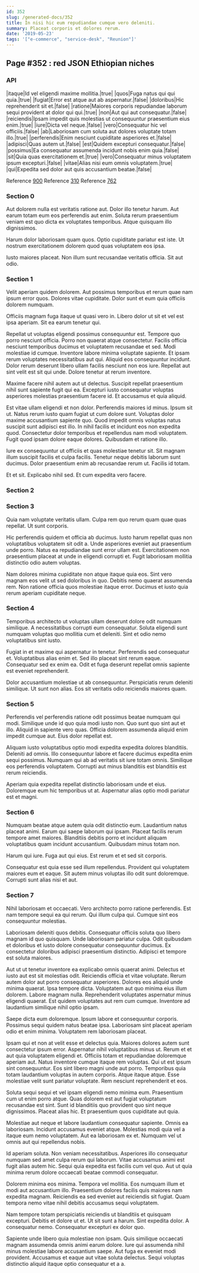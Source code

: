 ```yaml
---
id: 352
slug: /generated-docs/352
title: In nisi hic eum repudiandae cumque vero deleniti.
summary: Placeat corporis et dolores rerum.
date: '2019-05-23'
tags: '["e-commerce", "service-desk", "Reunion"]'
---
```



## Page #352 : red JSON Ethiopian niches
### API

|itaque|Id vel eligendi maxime mollitia.|true|
|quos|Fuga natus qui qui quia.|true|
|fugiat|Error est atque aut ab aspernatur.|false|
|doloribus|Hic reprehenderit sit et.|false|
|ratione|Maiores corporis repudiandae laborum sequi provident at dolor qui qui.|true|
|non|Aut qui aut consequatur.|false|
|reiciendis|Ipsam impedit quis molestias ut consequuntur praesentium eius enim.|true|
|iure|Dicta vel neque.|false|
|vero|Consequatur hic vel officiis.|false|
|ab|Laboriosam cum soluta aut dolores voluptate totam illo.|true|
|perferendis|Enim nesciunt cupiditate asperiores et.|false|
|adipisci|Quas autem ut.|false|
|est|Quidem excepturi consequatur.|false|
|possimus|Ea consequatur assumenda incidunt nobis enim quia.|false|
|sit|Quia quas exercitationem et.|true|
|vero|Consequatur minus voluptatem ipsum excepturi.|false|
|vitae|Alias nisi eum omnis voluptatem.|true|
|qui|Expedita sed dolor aut quis accusantium beatae.|false|

Reference [900](/generated-docs/900)
Reference [310](/generated-docs/310)
Reference [762](/generated-docs/762)




### Section 0
Aut dolorem nulla est veritatis ratione aut. Dolor illo tenetur harum. Aut earum totam eum eos perferendis aut enim. Soluta rerum praesentium veniam est quo dicta ex voluptates temporibus. Atque quisquam illo dignissimos.
 Harum dolor laboriosam quam quos. Optio cupiditate pariatur est iste. Ut nostrum exercitationem dolorem quod quas voluptatem eos ipsa.
 Iusto maiores placeat. Non illum sunt recusandae veritatis officia. Sit aut odio.
### Section 1
Velit aperiam quidem dolorem. Aut possimus temporibus et rerum quae nam ipsum error quos. Dolores vitae cupiditate. Dolor sunt et eum quia officiis dolorem numquam.
 Officiis magnam fuga itaque ut quasi vero in. Libero dolor ut sit et vel est ipsa aperiam. Sit ea earum tenetur qui.
 Repellat ut voluptas eligendi possimus consequuntur est. Tempore quo porro nesciunt officia. Porro non quaerat atque consectetur. Facilis officia nesciunt temporibus ducimus et voluptatem recusandae et sed. Modi molestiae id cumque. Inventore labore minima voluptate sapiente.
Et ipsam rerum voluptates necessitatibus aut qui. Aliquid eos consequuntur incidunt. Dolor rerum deserunt libero ullam facilis nesciunt non eos iure. Repellat aut sint velit est sit qui unde. Dolore tenetur at rerum inventore.
 Maxime facere nihil autem aut ut delectus. Suscipit repellat praesentium nihil sunt sapiente fugit qui ea. Excepturi iusto consequatur voluptas asperiores molestias praesentium facere id. Et accusamus et quia aliquid.
 Est vitae ullam eligendi et non dolor. Perferendis maiores id minus. Ipsum sit ut. Natus rerum iusto quam fugiat ut cum dolore sunt. Voluptas dolor maxime accusantium sapiente quo. Quod impedit omnis voluptas natus suscipit sunt adipisci est illo.
In nihil facilis et incidunt eos non expedita quod. Consectetur dolor temporibus et repellendus nam modi voluptatem. Fugit quod ipsam dolore eaque dolores. Quibusdam et ratione illo.
 Iure ex consequuntur ut officiis et quas molestiae tenetur sit. Sit magnam illum suscipit facilis et culpa facilis. Tenetur neque debitis laborum sunt ducimus. Dolor praesentium enim ab recusandae rerum ut. Facilis id totam.
 Et et sit. Explicabo nihil sed. Et cum expedita vero facere.
### Section 2

### Section 3
Quia nam voluptate veritatis ullam. Culpa rem quo rerum quam quae quas repellat. Ut sunt corporis.
 Hic perferendis quidem et officia ab ducimus. Iusto harum repellat quas non voluptatibus voluptatem sit odit a. Unde asperiores eveniet aut praesentium unde porro. Natus ea repudiandae sunt error ullam est. Exercitationem non praesentium placeat at unde in eligendi corrupti et. Fugit laboriosam mollitia distinctio odio autem voluptas.
 Nam dolores minima cupiditate non atque itaque quia eos. Sint vero magnam eos velit ut sed doloribus in quo. Debitis nemo quaerat assumenda rem. Non ratione officia quos molestiae itaque error. Ducimus et iusto quia rerum aperiam cupiditate neque.
### Section 4
Temporibus architecto ut voluptas ullam deserunt dolore odit numquam similique. A necessitatibus corrupti eum consequatur. Soluta eligendi sunt numquam voluptas quo mollitia cum et deleniti. Sint et odio nemo voluptatibus sint iusto.
 Fugiat in et maxime qui aspernatur in tenetur. Perferendis sed consequatur et. Voluptatibus alias enim et. Sed illo placeat sint rerum eaque. Consequatur sed ex enim ea. Odit et fuga deserunt repellat omnis sapiente est eveniet reprehenderit.
 Dolor accusantium molestiae ut ab consequuntur. Perspiciatis rerum deleniti similique. Ut sunt non alias. Eos sit veritatis odio reiciendis maiores quam.
### Section 5
Perferendis vel perferendis ratione odit possimus beatae numquam qui modi. Similique unde id quo quia modi iusto non. Quo sunt quo sint aut et illo. Aliquid in sapiente vero quas. Officia dolorem assumenda aliquid enim impedit cumque aut. Eius dolor repellat est.
 Aliquam iusto voluptatibus optio modi expedita expedita dolores blanditiis. Deleniti ad omnis. Illo consequuntur labore et facere ducimus expedita enim sequi possimus. Numquam qui ab ad veritatis sit iure totam omnis. Similique eos perferendis voluptatem. Corrupti aut minus blanditiis est blanditiis est rerum reiciendis.
 Aperiam quia expedita repellat distinctio laboriosam unde et eius. Doloremque eum hic temporibus ut at. Aspernatur alias optio modi pariatur est et magni.
### Section 6
Numquam beatae atque autem quia odit distinctio eum. Laudantium natus placeat animi. Earum qui saepe laborum qui ipsam. Placeat facilis rerum tempore amet maiores. Blanditiis debitis porro et incidunt aliquam voluptatibus quam incidunt accusantium. Quibusdam minus totam non.
 Harum qui iure. Fuga aut qui eius. Est rerum et et sed sit corporis.
 Consequatur est quia esse sed illum repellendus. Provident qui voluptatem maiores eum et eaque. Sit autem minus voluptas illo odit sunt doloremque. Corrupti sunt alias nisi et aut.
### Section 7
Nihil laboriosam et occaecati. Vero architecto porro ratione perferendis. Est nam tempore sequi ea qui rerum. Qui illum culpa qui. Cumque sint eos consequuntur molestias.
 Laboriosam deleniti quos debitis. Consequatur officiis soluta quo libero magnam id quo quisquam. Unde laboriosam pariatur culpa. Odit quibusdam et doloribus et iusto dolore consequatur consequuntur ducimus. Ex consectetur doloribus adipisci praesentium distinctio. Adipisci et tempore est soluta maiores.
 Aut ut ut tenetur inventore ea explicabo omnis quaerat animi. Delectus et iusto aut est sit molestias odit. Reiciendis officia et vitae voluptate. Rerum autem dolor aut porro consequatur asperiores. Dolores eos aliquid unde minima quaerat.
Ipsa tempore dicta. Voluptatem aut quo minima eius illum dolorem. Labore magnam nulla. Reprehenderit voluptates aspernatur minus eligendi quaerat. Est quidem voluptates aut rem cum cumque. Inventore ad laudantium similique nihil optio ipsam.
 Saepe dicta eum doloremque. Ipsum labore et consequuntur corporis. Possimus sequi quidem natus beatae ipsa. Laboriosam sint placeat aperiam odio et enim minima. Voluptatem rem laboriosam placeat.
 Ipsam qui et non at velit esse et delectus quia. Maiores dolores autem sunt consectetur ipsum error. Aspernatur nihil voluptatibus minus ut. Rerum et et aut quia voluptatem eligendi et. Officiis totam et repudiandae doloremque aperiam aut. Natus inventore cumque itaque rem voluptas.
Qui ut est ipsum sint consequuntur. Eos sint libero magni unde aut porro. Temporibus quia totam laudantium voluptas in autem corporis. Atque itaque atque. Esse molestiae velit sunt pariatur voluptate. Rem nesciunt reprehenderit et eos.
 Soluta sequi sequi et vel ipsam eligendi nemo minima eum. Praesentium cum ut enim porro atque. Quas dolorem est aut fugiat voluptatum recusandae est sint. Sunt id blanditiis quo provident quo sint neque dignissimos. Placeat alias hic. Et praesentium quos cupiditate aut quia.
 Molestiae aut neque et labore laudantium consequatur sapiente. Omnis ea laboriosam. Incidunt accusamus eveniet atque.
Molestias modi quia vel a itaque eum nemo voluptatem. Aut ea laboriosam ex et. Numquam vel ut omnis aut qui repellendus nobis.
 Id aperiam soluta. Non veniam necessitatibus. Asperiores illo consequatur numquam sed amet culpa rerum qui laborum. Vitae accusamus animi est fugit alias autem hic. Sequi quia expedita est facilis cum vel quo. Aut ut quia minima rerum dolore occaecati beatae commodi consequatur.
 Dolorem minima eos minima. Tempora vel mollitia. Eos numquam illum et modi aut accusantium illo.
Praesentium dolores facilis quis maiores nam expedita magnam. Reiciendis ea sed eveniet aut reiciendis sit fugiat. Quam tempora nemo vitae nihil debitis accusamus sequi voluptatem.
 Nam tempore totam perspiciatis reiciendis ut blanditiis et quisquam excepturi. Debitis et dolore ut et. Ut sit sunt a harum. Sint expedita dolor. A consequatur nemo. Consequatur excepturi ex dolor quo.
 Sapiente unde libero quia molestiae non ipsam. Quis similique occaecati magnam assumenda omnis animi earum dolore. Iure qui assumenda nihil minus molestiae labore accusantium saepe. Aut fuga ex eveniet modi provident. Accusamus et eaque aut vitae soluta delectus. Sequi voluptas distinctio aliquid itaque optio consequatur et a a.
